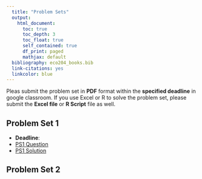 ```yaml
---
  title: "Problem Sets"
  output: 
    html_document:
      toc: true
      toc_depth: 3
      toc_float: true
      self_contained: true
      df_print: paged
      mathjax: default
  bibliography: eco204_books.bib  
  link-citations: yes
  linkcolor: blue
---
```

  
Pleas submit the problem set in **PDF** format within the **specified deadline** in google classroom. If you use Excel or R to solve the problem set, please submit the **Excel file** or **R Script** file as well.

## Problem Set 1

- **Deadline**: 
- [PS1 Question]()
- [PS1 Solution]()

## Problem Set 2


